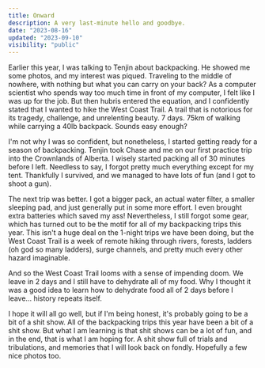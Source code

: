 ```yaml
---
title: Onward
description: A very last-minute hello and goodbye.
date: "2023-08-16"
updated: "2023-09-10"
visibility: "public"
---
```


Earlier this year, I was talking to Tenjin about backpacking. He showed me some photos, and my interest was piqued. Traveling to the middle of nowhere, with nothing but what you can carry on your back? As a computer scientist who spends way too much time in front of my computer, I felt like I was up for the job. But then hubris entered the equation, and I confidently stated that I wanted to hike the West Coast Trail. A trail that is notorious for its tragedy, challenge, and unrelenting beauty. 7 days. 75km of walking while carrying a 40lb backpack. Sounds easy enough?

I'm not why I was so confident, but nonetheless, I started getting ready for a season of backpacking. Tenjin took Chase and me on our first practice trip into the Crownlands of Alberta. I wisely started packing all of 30 minutes before I left. Needless to say, I forgot pretty much everything except for my tent. Thankfully I survived, and we managed to have lots of fun (and I got to shoot a gun).

The next trip was better. I got a bigger pack, an actual water filter, a smaller sleeping pad, and just generally put in some more effort. I even brought extra batteries which saved my ass! Nevertheless, I still forgot some gear, which has turned out to be the motif for all of my backpacking trips this year. This isn't a huge deal on the 1-night trips we have been doing, but the West Coast Trail is a week of remote hiking through rivers, forests, ladders (oh god so many ladders), surge channels, and pretty much every other hazard imaginable.

And so the West Coast Trail looms with a sense of impending doom. We leave in 2 days and I still have to dehydrate all of my food. Why I thought it was a good idea to learn how to dehydrate food all of 2 days before I leave... history repeats itself.

I hope it will all go well, but if I'm being honest, it's probably going to be a bit of a shit show. All of the backpacking trips this year have been a bit of a shit show. But what I am learning is that shit shows can be a lot of fun, and in the end, that is what I am hoping for. A shit show full of trials and tribulations, and memories that I will look back on fondly. Hopefully a few nice photos too.

